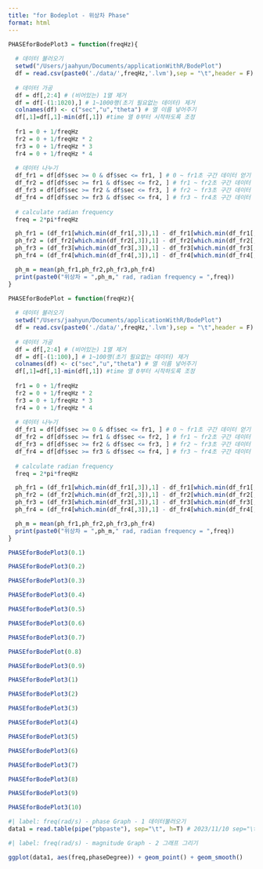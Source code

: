 ```yaml
---
title: "for Bodeplot - 위상차 Phase"
format: html
---
```


```r
PHASEforBodePlot3 = function(freqHz){
  
  # 데이터 불러오기
  setwd("/Users/jaahyun/Documents/applicationWithR/BodePlot")
  df = read.csv(paste0('./data/',freqHz,'.lvm'),sep = "\t",header = F)
  
  # 데이터 가공
  df = df[,2:4] # (비어있는) 1열 제거 
  df = df[-(1:1020),] # 1~1000행(초기 필요없는 데이터) 제거
  colnames(df) <- c("sec","u","theta") # 열 이름 넣어주기
  df[,1]=df[,1]-min(df[,1]) #time 열 0부터 시작하도록 조정
  
  fr1 = 0 + 1/freqHz
  fr2 = 0 + 1/freqHz * 2
  fr3 = 0 + 1/freqHz * 3
  fr4 = 0 + 1/freqHz * 4
  
  # 데이터 나누기
  df_fr1 = df[df$sec >= 0 & df$sec <= fr1, ] # 0 ~ fr1초 구간 데이터 얻기
  df_fr2 = df[df$sec >= fr1 & df$sec <= fr2, ] # fr1 ~ fr2초 구간 데이터 얻기
  df_fr3 = df[df$sec >= fr2 & df$sec <= fr3, ] # fr2 ~ fr3초 구간 데이터 얻기
  df_fr4 = df[df$sec >= fr3 & df$sec <= fr4, ] # fr3 ~ fr4초 구간 데이터 얻기
  
  # calculate radian frequency 
  freq = 2*pi*freqHz

  ph_fr1 = (df_fr1[which.min(df_fr1[,3]),1] - df_fr1[which.min(df_fr1[,2]),1]) * freq
  ph_fr2 = (df_fr2[which.min(df_fr2[,3]),1] - df_fr2[which.min(df_fr2[,2]),1]) * freq
  ph_fr3 = (df_fr3[which.min(df_fr3[,3]),1] - df_fr3[which.min(df_fr3[,2]),1]) * freq
  ph_fr4 = (df_fr4[which.min(df_fr4[,3]),1] - df_fr4[which.min(df_fr4[,2]),1]) * freq

  ph_m = mean(ph_fr1,ph_fr2,ph_fr3,ph_fr4)
  print(paste0("위상차 = ",ph_m," rad, radian frequency = ",freq))
}

```

```r
PHASEforBodePlot = function(freqHz){
  
  # 데이터 불러오기
  setwd("/Users/jaahyun/Documents/applicationWithR/BodePlot")
  df = read.csv(paste0('./data/',freqHz,'.lvm'),sep = "\t",header = F)
  
  # 데이터 가공
  df = df[,2:4] # (비어있는) 1열 제거 
  df = df[-(1:100),] # 1~100행(초기 필요없는 데이터) 제거
  colnames(df) <- c("sec","u","theta") # 열 이름 넣어주기
  df[,1]=df[,1]-min(df[,1]) #time 열 0부터 시작하도록 조정
  
  fr1 = 0 + 1/freqHz
  fr2 = 0 + 1/freqHz * 2
  fr3 = 0 + 1/freqHz * 3
  fr4 = 0 + 1/freqHz * 4
  
  # 데이터 나누기
  df_fr1 = df[df$sec >= 0 & df$sec <= fr1, ] # 0 ~ fr1초 구간 데이터 얻기
  df_fr2 = df[df$sec >= fr1 & df$sec <= fr2, ] # fr1 ~ fr2초 구간 데이터 얻기
  df_fr3 = df[df$sec >= fr2 & df$sec <= fr3, ] # fr2 ~ fr3초 구간 데이터 얻기
  df_fr4 = df[df$sec >= fr3 & df$sec <= fr4, ] # fr3 ~ fr4초 구간 데이터 얻기
  
  # calculate radian frequency 
  freq = 2*pi*freqHz

  ph_fr1 = (df_fr1[which.min(df_fr1[,3]),1] - df_fr1[which.min(df_fr1[,2]),1]) * freq
  ph_fr2 = (df_fr2[which.min(df_fr2[,3]),1] - df_fr2[which.min(df_fr2[,2]),1]) * freq
  ph_fr3 = (df_fr3[which.min(df_fr3[,3]),1] - df_fr3[which.min(df_fr3[,2]),1]) * freq
  ph_fr4 = (df_fr4[which.min(df_fr4[,3]),1] - df_fr4[which.min(df_fr4[,2]),1]) * freq

  ph_m = mean(ph_fr1,ph_fr2,ph_fr3,ph_fr4)
  print(paste0("위상차 = ",ph_m," rad, radian frequency = ",freq))
}

```

```r
PHASEforBodePlot3(0.1)
```

```r
PHASEforBodePlot3(0.2)
```

```r
PHASEforBodePlot3(0.3)
```

```r
PHASEforBodePlot3(0.4)
```

```r
PHASEforBodePlot3(0.5)
```

```r
PHASEforBodePlot3(0.6)
```

```r
PHASEforBodePlot3(0.7)
```

```r
PHASEforBodePlot(0.8)
```

```r
PHASEforBodePlot3(0.9)
```
```r
PHASEforBodePlot3(1)
```
```r
PHASEforBodePlot3(2)
```
```r
PHASEforBodePlot3(3)
```

```r
PHASEforBodePlot3(4)
```

```r
PHASEforBodePlot3(5)
```

```r
PHASEforBodePlot3(6)
```

```r
PHASEforBodePlot3(7)
```

```r
PHASEforBodePlot3(8)
```

```r
PHASEforBodePlot3(9)
```

```r
PHASEforBodePlot3(10)
```

```r
#| label: freq(rad/s) - phase Graph - 1 데이터불러오기
data1 = read.table(pipe("pbpaste"), sep="\t", h=T) # 2023/11/10 sep="\t" 추가
```
```r
#| label: freq(rad/s) - magnitude Graph - 2 그래프 그리기

ggplot(data1, aes(freq,phaseDegree)) + geom_point() + geom_smooth()
```

